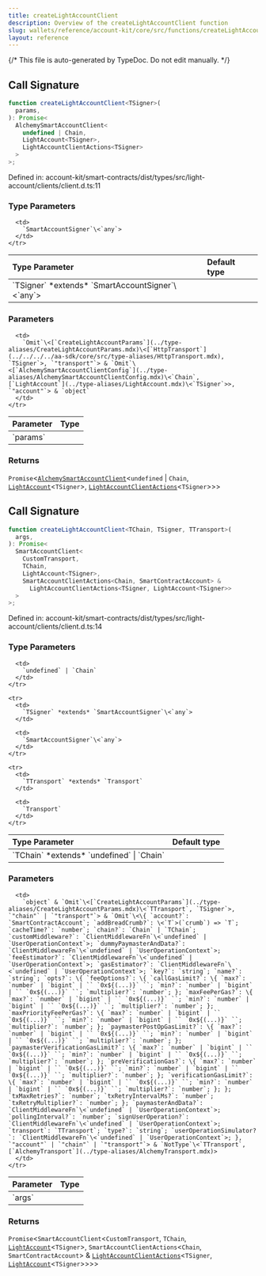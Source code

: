 ```yaml
---
title: createLightAccountClient
description: Overview of the createLightAccountClient function
slug: wallets/reference/account-kit/core/src/functions/createLightAccountClient
layout: reference
---
```


{/* This file is auto-generated by TypeDoc. Do not edit manually. */}

## Call Signature

```ts
function createLightAccountClient<TSigner>(
  params,
): Promise<
  AlchemySmartAccountClient<
    undefined | Chain,
    LightAccount<TSigner>,
    LightAccountClientActions<TSigner>
  >
>;
```

Defined in: account-kit/smart-contracts/dist/types/src/light-account/clients/client.d.ts:11

### Type Parameters

<table>
  <thead>
    <tr>
      <th align="left">Type Parameter</th>
      <th align="left">Default type</th>
    </tr>
  </thead>

  <tbody>
    <tr>
      <td>
        `TSigner` *extends* `SmartAccountSigner`\<`any`>
      </td>

      <td>
        `SmartAccountSigner`\<`any`>
      </td>
    </tr>

  </tbody>
</table>

### Parameters

<table>
  <thead>
    <tr>
      <th align="left">Parameter</th>
      <th align="left">Type</th>
    </tr>
  </thead>

  <tbody>
    <tr>
      <td>
        `params`
      </td>

      <td>
        `Omit`\<[`CreateLightAccountParams`](../type-aliases/CreateLightAccountParams.mdx)\<[`HttpTransport`](../../../../aa-sdk/core/src/type-aliases/HttpTransport.mdx), `TSigner`>, `"transport"`> & `Omit`\<[`AlchemySmartAccountClientConfig`](../type-aliases/AlchemySmartAccountClientConfig.mdx)\<`Chain`, [`LightAccount`](../type-aliases/LightAccount.mdx)\<`TSigner`>>, `"account"`> & `object`
      </td>
    </tr>

  </tbody>
</table>

### Returns

`Promise`\<[`AlchemySmartAccountClient`](../type-aliases/AlchemySmartAccountClient.mdx)\<`undefined` | `Chain`, [`LightAccount`](../type-aliases/LightAccount.mdx)\<`TSigner`>, [`LightAccountClientActions`](../type-aliases/LightAccountClientActions.mdx)\<`TSigner`>>>

## Call Signature

```ts
function createLightAccountClient<TChain, TSigner, TTransport>(
  args,
): Promise<
  SmartAccountClient<
    CustomTransport,
    TChain,
    LightAccount<TSigner>,
    SmartAccountClientActions<Chain, SmartContractAccount> &
      LightAccountClientActions<TSigner, LightAccount<TSigner>>
  >
>;
```

Defined in: account-kit/smart-contracts/dist/types/src/light-account/clients/client.d.ts:14

### Type Parameters

<table>
  <thead>
    <tr>
      <th align="left">Type Parameter</th>
      <th align="left">Default type</th>
    </tr>
  </thead>

  <tbody>
    <tr>
      <td>
        `TChain` *extends* `undefined` | `Chain`
      </td>

      <td>
        `undefined` | `Chain`
      </td>
    </tr>

    <tr>
      <td>
        `TSigner` *extends* `SmartAccountSigner`\<`any`>
      </td>

      <td>
        `SmartAccountSigner`\<`any`>
      </td>
    </tr>

    <tr>
      <td>
        `TTransport` *extends* `Transport`
      </td>

      <td>
        `Transport`
      </td>
    </tr>

  </tbody>
</table>

### Parameters

<table>
  <thead>
    <tr>
      <th align="left">Parameter</th>
      <th align="left">Type</th>
    </tr>
  </thead>

  <tbody>
    <tr>
      <td>
        `args`
      </td>

      <td>
        `object` & `Omit`\<[`CreateLightAccountParams`](../type-aliases/CreateLightAccountParams.mdx)\<`TTransport`, `TSigner`>, `"chain"` | `"transport"`> & `Omit`\<\{ `account?`: `SmartContractAccount`; `addBreadCrumb?`: \<`T`>(`crumb`) => `T`; `cacheTime?`: `number`; `chain?`: `Chain` | `TChain`; `customMiddleware?`: `ClientMiddlewareFn`\<`undefined` | `UserOperationContext`>; `dummyPaymasterAndData?`: `ClientMiddlewareFn`\<`undefined` | `UserOperationContext`>; `feeEstimator?`: `ClientMiddlewareFn`\<`undefined` | `UserOperationContext`>; `gasEstimator?`: `ClientMiddlewareFn`\<`undefined` | `UserOperationContext`>; `key?`: `string`; `name?`: `string`; `opts?`: \{ `feeOptions?`: \{ `callGasLimit?`: \{ `max?`: `number` | `bigint` | `` `0x${(...)}` ``; `min?`: `number` | `bigint` | `` `0x${(...)}` ``; `multiplier?`: `number`; }; `maxFeePerGas?`: \{ `max?`: `number` | `bigint` | `` `0x${(...)}` ``; `min?`: `number` | `bigint` | `` `0x${(...)}` ``; `multiplier?`: `number`; }; `maxPriorityFeePerGas?`: \{ `max?`: `number` | `bigint` | `` `0x${(...)}` ``; `min?`: `number` | `bigint` | `` `0x${(...)}` ``; `multiplier?`: `number`; }; `paymasterPostOpGasLimit?`: \{ `max?`: `number` | `bigint` | `` `0x${(...)}` ``; `min?`: `number` | `bigint` | `` `0x${(...)}` ``; `multiplier?`: `number`; }; `paymasterVerificationGasLimit?`: \{ `max?`: `number` | `bigint` | `` `0x${(...)}` ``; `min?`: `number` | `bigint` | `` `0x${(...)}` ``; `multiplier?`: `number`; }; `preVerificationGas?`: \{ `max?`: `number` | `bigint` | `` `0x${(...)}` ``; `min?`: `number` | `bigint` | `` `0x${(...)}` ``; `multiplier?`: `number`; }; `verificationGasLimit?`: \{ `max?`: `number` | `bigint` | `` `0x${(...)}` ``; `min?`: `number` | `bigint` | `` `0x${(...)}` ``; `multiplier?`: `number`; }; }; `txMaxRetries?`: `number`; `txRetryIntervalMs?`: `number`; `txRetryMultiplier?`: `number`; }; `paymasterAndData?`: `ClientMiddlewareFn`\<`undefined` | `UserOperationContext`>; `pollingInterval?`: `number`; `signUserOperation?`: `ClientMiddlewareFn`\<`undefined` | `UserOperationContext`>; `transport`: `TTransport`; `type?`: `string`; `userOperationSimulator?`: `ClientMiddlewareFn`\<`undefined` | `UserOperationContext`>; }, `"account"` | `"chain"` | `"transport"`> & `NotType`\<`TTransport`, [`AlchemyTransport`](../type-aliases/AlchemyTransport.mdx)>
      </td>
    </tr>

  </tbody>
</table>

### Returns

`Promise`\<`SmartAccountClient`\<`CustomTransport`, `TChain`, [`LightAccount`](../type-aliases/LightAccount.mdx)\<`TSigner`>, `SmartAccountClientActions`\<`Chain`, `SmartContractAccount`> & [`LightAccountClientActions`](../type-aliases/LightAccountClientActions.mdx)\<`TSigner`, [`LightAccount`](../type-aliases/LightAccount.mdx)\<`TSigner`>>>>
